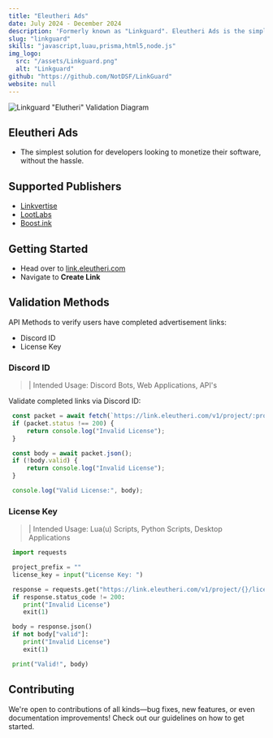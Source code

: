 ```yaml
---
title: "Eleutheri Ads"
date: July 2024 - December 2024
description: 'Formerly known as "Linkguard". Eleutheri Ads is the simplest solution for developers looking to monetize their software, without the hassle.'
slug: "linkguard"
skills: "javascript,luau,prisma,html5,node.js"
img_logo:
  src: "/assets/Linkguard.png"
  alt: "Linkguard"
github: "https://github.com/NotDSF/LinkGuard"
website: null
---
```

![Linkguard "Elutheri" Validation Diagram](/assets/showcase/LinkguardDiagram.png)

## Eleutheri Ads
- The simplest solution for developers looking to monetize their software, without the hassle.

## Supported Publishers
- [Linkvertise](https://linkvertise.com)
- [LootLabs](https://lootlabs.gg)
- [Boost.ink](https://boost.ink)

## Getting Started
- Head over to [link.eleutheri.com](https://link.eleutheri.com)
- Navigate to **Create Link**

## Validation Methods
API Methods to verify users have completed advertisement links:
- Discord ID
- License Key

### Discord ID
 > | Intended Usage: Discord Bots, Web Applications, API's

Validate completed links via Discord ID:
```javascript
 const packet = await fetch(`https://link.eleutheri.com/v1/project/:projectPrefix/discord/:discordID`);
 if (packet.status !== 200) {
     return console.log("Invalid License");
 }

 const body = await packet.json();
 if (!body.valid) {
     return console.log("Invalid License");
 }

 console.log("Valid License:", body);
```

### License Key
 > | Intended Usage: Lua(u) Scripts, Python Scripts, Desktop Applications
```py
 import requests

 project_prefix = ""
 license_key = input("License Key: ")

 response = requests.get("https://link.eleutheri.com/v1/project/{}/licenses/{}".format(project_prefix, license_key))
 if response.status_code != 200:
    print("Invalid License")
    exit(1)

 body = response.json()
 if not body["valid"]:
    print("Invalid License")
    exit(1)

 print("Valid!", body)
```

## Contributing

We're open to contributions of all kinds—bug fixes, new features, or even documentation improvements! Check out our guidelines on how to get started.